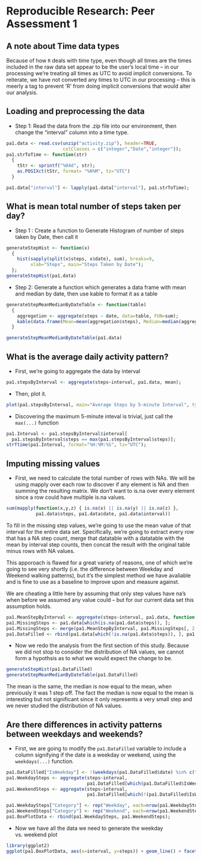 # Reproducible Research: Peer Assessment 1

## A note about Time data types

Because of how `R` deals with time type, even though all times are the times included in the raw data set appear to be the user's local time -- in our processing we're treating all times as UTC to avoid implicit conversions.  To reiterate, we have not converted any times to UTC in our processing -- this is meerly a tag to prevent 'R' from doing implicit conversions that would alter our analysis.

## Loading and preprocessing the data
* Step 1: Read the data from the .zip file into our environment, then change the "interval" column into a time type.
```r
pa1.data <- read.csv(unzip("activity.zip"), header=TRUE,
                     colClasses = c("integer","Date","integer"));
pa1.strToTime <- function(str)
  {
    tStr <- sprintf("%04d", str);
    as.POSIXct(tStr, format= "%H%M", tz="UTC")
  }

pa1.data["interval"] <- lapply(pa1.data["interval"], pa1.strToTime);
```

## What is mean total number of steps taken per day?

* Step 1 : Create a function to Generate Histogram of number of steps taken by Date, then call it
```r
generateStepHist <- function(x)
  {
    hist(sapply(split(x$steps, x$date), sum), breaks=9,
         xlab="Steps", main="Steps Taken by Date");
  };
generateStepHist(pa1.data)
```

* Step 2: Generate a function which generates a data frame with mean and median by date, then use kable to format it as a table

```r
generateStepMeanMedianByDateTable <- function(table)
  {
    aggregation <- aggregate(steps ~ date, data=table, FUN=sum);
    kable(data.frame(Mean=mean(aggregation$steps), Median=median(aggregation$steps)))
  }

generateStepMeanMedianByDateTable(pa1.data)
```

## What is the average daily activity pattern?
* First, we're going to aggregate the data by interval
```r
pa1.stepsByInterval <- aggregate(steps~interval, pa1.data, mean);
```
* Then, plot it.
```r
plot(pa1.stepsByInterval, main="Average Steps by 5-minute Interval", type="l")
```
* Discovering the maximum 5-minute inteval is trivial, just call the `max(...)` function
```r
pa1.Interval <- pa1.stepsByInterval$interval[
  pa1.stepsByInterval$steps == max(pa1.stepsByInterval$steps)];
strftime(pa1.Interval, format="%H:%M:%S", tz="UTC");
```

## Imputing missing values

* First, we need to calculate the total number of rows with NAs.  We will be using mapply
over each row to discover if any element is NA and then summing the resulting matrix.  We don't want to is.na over every element since a row could have multiple is.na values.

```r
sum(mapply(function(x,y,z) { is.na(x) || is.na(y) || is.na(z) }, 
           pa1.data$steps, pa1.data$date, pa1.data$interval))
```

To fill in the missing step values, we're going to use the mean value of that interval for the entire data set.  Specifically, we're going to extract every row that has a NA step count, merge that datatable with a datatable with the mean by interval step counts, then concat the result with the original table minus rows with NA values.

This apporoach is flawed for a great variety of reasons, one of which we're going to see very shortly (i.e. the difference between Weekday and Weekend walking patterns), but it's the simplest method we have avaliable and is fine to use as a baseline to improve upon and measure against.

We are cheating a little here by assuming that only step values have na's when before we assumed any value could -- but for our current data set this assumption holds.

```r
pa1.MeanStepByInterval <- aggregate(steps~interval, pa1.data, function(x) mean(x,na.rm=TRUE));
pa1.MissingSteps <- pa1.data[which(is.na(pa1.data$steps)), ];
pa1.MissingSteps <- merge(pa1.MeanStepByInterval, pa1.MissingSteps[, 2:3]);
pa1.DataFilled <- rbind(pa1.data[which(!is.na(pa1.data$steps)), ], pa1.MissingSteps);
```

* Now we redo the analysis from the first section of this study.  Because we did not stop to consider the distribution of NA values, we cannot form a hypothsis as to what we would expect the change to be.
```r
generateStepHist(pa1.DataFilled)
generateStepMeanMedianByDateTable(pa1.DataFilled)
```
The mean is the same, the median is now equal to the mean, when previously it was 1 step off.  The fact the median is now equal to the mean is interesting but not significant since it only represents a very small step and we never studied the distribution of NA values.

## Are there differences in activity patterns between weekdays and weekends?

* First, we are going to modify the `pa1.DataFilled` variable to include a column signifying if the date is a weekday or weekend, using the `weekdays(...)` function.

```r
pa1.DataFilled["IsWeekday"] <- !(weekdays(pa1.DataFilled$date) %in% c("Saturday","Sunday"));
pa1.WeekdaySteps <- aggregate(steps~interval, 
                              pa1.DataFilled[which(pa1.DataFilled$IsWeekday), ], mean);
pa1.WeekendSteps <- aggregate(steps~interval,
                              pa1.DataFilled[which(!(pa1.DataFilled$IsWeekday)), ], mean);

pa1.WeekdaySteps["Category"] <- rep("Weekday", each=nrow(pa1.WeekdaySteps));
pa1.WeekendSteps["Category"] <- rep("Weekend", each=nrow(pa1.WeekendSteps));
pa1.BoxPlotData <- rbind(pa1.WeekdaySteps, pa1.WeekendSteps);
```

* Now we have all the data we need to generate the weekday vs. weekend plot

```r
library(ggplot2)
ggplot(pa1.BoxPlotData, aes(x=interval, y=steps)) + geom_line() + facet_wrap(~ Category, ncol=1)
```




